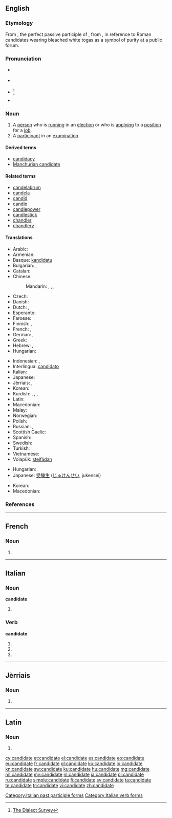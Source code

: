 ==English==

===Etymology===
From {{etyl|la}} {{term|candidatus||a person who is standing for public office}}, the perfect passive participle of {{term|candidare}}, from {{term|candidus||candid, white}}, in reference to Roman candidates wearing bleached white togas as a symbol of purity at a public forum.

===Pronunciation===
* {{a|UK}} {{IPA|/ˈkæn.dɪdət/}}
* {{a|US}} {{IPA|/ˈkæn.dɪ.deɪt/|/ˈkæn.dɪ.dɪt/}}
* {{a|US|colloquially}} {{IPA|/ˈkæn.ɪ.dɪt/|/ˈkæn.ɪ.deɪt/}}<ref name="dialect">[http://www4.uwm.edu/FLL/linguistics/dialect/staticmaps/q_32.html The Dialect Survey]</ref><!--which shows that this is not confined to any region-->
* {{audio|En-us-candidate.ogg|Audio (US)}}

===Noun===
{{en-noun}}

# A [[person]] who is [[run]]ning in an [[election]] or who is [[apply]]ing to a [[position]] for a [[job]].
# A [[participant]] in an [[examination]].

====Derived terms====
* [[candidacy]]
* [[Manchurian candidate]]

====Related terms====
* [[candelabrum]]
* [[candela]]
* [[candid]]
* [[candle]]
* [[candlepower]]
* [[candlestick]]
* [[chandler]]
* [[chandlery]]

====Translations====
{{trans-top|person running in an election}}
* Arabic: {{t-|ar|مرشح|m|tr=muraššaḥ|alt=مُرَشَّح|sc=Arab}}
* Armenian: {{t-|hy|թեկնածու|tr=t'eknaçu}}
* Basque: [[kandidatu]]
* Bulgarian: {{t+|bg|кандидат|m|tr=kandidát}}, {{t-|bg|кандидатка|f|tr=kandidátka}}
* Catalan: {{t-|ca|candidat|m}}
* Chinese:
*: Mandarin: {{t|cmn|候選人|sc=Hani}}, {{t|cmn|候选人|tr=hòuxuǎnrén|sc=Hani}}, {{t|cmn|候補|sc=Hani}}, {{t|cmn|候补|tr=hòubǔ|sc=Hani}}
* Czech: {{t+|cs|kandidát|m}}
* Danish: {{t-|da|kandidat|c}}
* Dutch: {{t+|nl|kandidaat|m}}, {{t-|nl|kandidate|f}}
* Esperanto: {{t-|eo|kandidato}}
* Faroese: {{t-|fo|valevni|n}}
* Finnish: {{t+|fi|ehdokas}}, {{t+|fi|kandidaatti}}
* French: {{t+|fr|candidat|m}}, {{t+|fr|candidate|f}}
* German: {{t+|de|Kandidat|m}}, {{t+|de|Kandidatin|f}}
* Greek: {{t+|el|υποψήφιος|m|tr=ypopsífios}}
* Hebrew: {{t-|he|מועמד|m|tr=mo'amad|sc=Hebr}}, {{t-|he|מועמדת|f|tr=mu'amedet|sc=Hebr}}
* Hungarian: {{t+|hu|induló}}
{{trans-mid}}
* Indonesian: {{t+|id|kandidat}}, {{t+|id|calon}}
* Interlingua: [[candidato]]
* Italian: {{t+|it|candidato}}
* Japanese: {{t+|ja|候補者|tr=[[こうほしゃ]], kōhosha|sc=Jpan}}
* Jèrriais: {{tø|roa-jer|candidat|m}}, {{tø|roa-jer|candidate|f}}
* Korean: {{t+|ko|후보자|tr=[[候補者]], huboja|sc=Kore}}
* Kurdish: {{t+|ku|berbijar}}, {{t+|ku|namzet}}, {{t+|ku|berendam}}, {{t+|ku|kandîdat}}
* Latin: {{t-|la|candidatus|m}}
* Macedonian: {{t-|mk|кандидат|m|tr=kandidát}}
* Malay: {{t-|ms|calon}}
* Norwegian: {{t-|no|kandidat}}
* Polish: {{t+|pl|kandydat|m}}
* Russian: {{t+|ru|кандидат|m|tr=kandidát}}, {{t+|ru|кандидатка|f|tr=kandidátka}}
* Scottish Gaelic: {{t-|gd|tagraiche|m}}
* Spanish: {{t+|es|candidato}}
* Swedish: {{t+|sv|kandidat|c}}
* Turkish: {{t+|tr|aday}}
* Vietnamese: {{t|vi|ứng cử viên}}
* Volapük: [[steifädan]]
{{trans-bottom}}

{{trans-top|participant in an examination}}
* Hungarian: {{t+|hu|jelölt}}
* Japanese: [[受験]][[生]] ([[じゅけん]][[せい]], jukensei)
{{trans-mid}}
* Korean: {{t+|ko|수험생|tr=[[受驗生]], suheomsaeng|sc=Kore}}
* Macedonian: {{t-|mk|кандидат|m|tr=kandidát}}
{{trans-bottom}}

===References===
<references/>

----

==French==

===Noun===
{{fr-noun|f}}

# {{feminine of|candidat|lang=fr}}

----

==Italian==

===Noun===
'''candidate''' {{f}}

# {{plural of|candidata|lang=it}}

===Verb===
'''candidate'''

# {{conjugation of|candidare||2|p|pres|ind|lang=it}}
# {{conjugation of|candidare||2|p|imp|lang=it}}
# {{form of|[[feminine|Feminine]] plural|candidato}}

[[Category:Italian past participle forms]]
[[Category:Italian verb forms]]

----

==Jèrriais==

===Noun===
{{roa-jer-noun|f}}

# {{feminine of|candidat|lang=roa-jer}}

----

==Latin==

===Noun===
{{la-noun-form|candidāte}}

# {{inflection of|candidatus|candidātus|voc|s|lang=la}}

[[cy:candidate]]
[[et:candidate]]
[[el:candidate]]
[[es:candidate]]
[[eo:candidate]]
[[eu:candidate]]
[[fr:candidate]]
[[gl:candidate]]
[[ko:candidate]]
[[io:candidate]]
[[kn:candidate]]
[[sw:candidate]]
[[ku:candidate]]
[[hu:candidate]]
[[mg:candidate]]
[[ml:candidate]]
[[my:candidate]]
[[nl:candidate]]
[[ja:candidate]]
[[pl:candidate]]
[[ru:candidate]]
[[simple:candidate]]
[[fi:candidate]]
[[sv:candidate]]
[[ta:candidate]]
[[te:candidate]]
[[tr:candidate]]
[[vi:candidate]]
[[zh:candidate]]